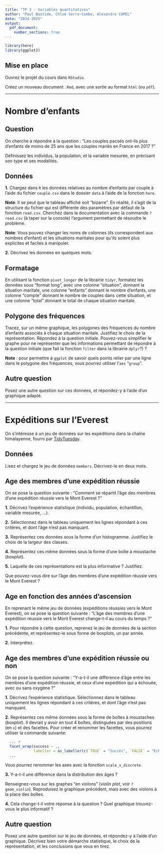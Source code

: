 ```yaml
---
title: "TP 3 - Variables quantitatives"
author: "Paul Bastide, Chloé Serre-Combe, Alexandre CAPEL"
date: "2024-2025"
output: 
  pdf_document:
    number_sections: true
---
```


```r
library(here)
library(ggplot2)
```


## Mise en place {-}

Ouvrez le projet du cours dans `RStudio`.

Créez un nouveau document `.Rmd`, avec une sortie au format `html` (ou `pdf`).

-----

# Nombre d'enfants

## Question

On cherche à répondre à la question :
"Les couples pacsés ont-ils plus d'enfants de moins de 25 ans que les couples mariés en France en 2017 ?"

Définissez les individus, la population, et la variable mesurée, en précisant son type et ses modalités.

## Données

**1.** Chargez dans `R` les données relatives au nombre d'enfants par couple à l'aide du fichier `couple.csv` dans le dossier `data` à l'aide de la fonction `here`.

**Note**: Il se peut que le tableau affiché soit "bizarre". En réalité, il s'agit de la structure du fichier qui est différente des paramètres par défaut de la fonction `read.csv`. Cherchez dans la documentation avec la commande `?read.csv` (à taper sur la console) l'argument permettant de résoudre le problème.

**Note**: Vous pouvez changer les noms de colonnes (ils correspondent aux nombres d'enfant) et les situations maritales pour
qu'ils soient plus explicites et faciles à manipuler.

**2.** Décrivez les données en quelques mots.

## Formatage

En utilisant la fonction `pivot_longer` de la librairie `tidyr`, formatez les données sous 
"format long",
avec une colonne "situation", donnant la situation maritale,
une colonne "enfants" donnant le nombre d'enfants, 
une colonne "compte" donnant le nombre de couples dans cette situation,
et une colonne "total" donnant le total de chaque situation maritale.


## Polygone des fréquences

Tracez, sur un même graphique, les polygones des fréquences du nombre d'enfants
associés à chaque situation maritale.
Justifiez le choix de la représentation.
Répondez à la question initiale.
Pouvez-vous simplifier le graphe pour ne représenter que les informations permettant de répondre à la question initiale (que fait la fonction `filter` dans la librairie `dplyr`?) ?

**Note** : pour permettre à `ggplot` de savoir quels points relier par une ligne dans le polygone des fréquences, vous pourrez utiliser l'`aes` "`group`".

## Autre question 

Posez une autre question sur ces données, et répondez-y à l'aide d'un graphique adapté.

-----

# Expéditions sur l'Everest

On s'intéresse à un jeu de données sur les expéditions dans la chaîne himalayenne,
fourni par [TidyTuesday](https://github.com/rfordatascience/tidytuesday/blob/master/data/2020/2020-09-22/readme.md).


## Données

Lisez et chargez le jeu de données `members`. Décrivez-le en deux mots.

## Age des membres d'une expédition réussie

On se pose la question suivante :
"Comment se répartit l'âge des membres d'une expédition réussie vers le Mont Everest ?"

**1.** Décrivez l'expérience statistique (individu, population, échantillon, variable mesurée, ...).

**2.** Sélectionnez dans le tableau uniquement les lignes répondant à ces critères, et
dont l'âge n'est pas manquant.

**3.** Représentez ces données sous la forme d'un histogramme.
Justifiez le choix de la largeur des classes.

**4.** Représentez ces même données sous la forme d'une boîte à moustache (*boxplot*).

**5.** Laquelle de ces représentations est la plus informative ? Justifiez.

Que pouvez-vous dire sur l'âge des membres d'une expédition réussie vers le Mont Everest ?

## Age en fonction des années d'ascension

En reprenant le même jeu de données (expéditions réussies vers le Mont Everest),
on se pose la question suivante : 
"L'âge des membres d'une expédition réussie vers le Mont Everest change-t-il au cours
du temps ?"

**1.** Pour répondre à cette question, reprenez le jeu de données de la section précédente,
et représentez-le sous forme de boxplots, un par année.

**2.** Interprétez.

## Age des membres d'une expédition réussie ou non

On se pose la question suivante :
"Y-a-t-il une différence d'âge entre les membres d'une expédition réussie,
et ceux d'une expédition qui a échouée, avec ou sans oxygène ?"

**1.** Décrivez l'expérience statistique.
Sélectionnez dans le tableau uniquement les lignes répondant à ces critères, et
dont l'âge n'est pas manquant.

**2.** Représentez ces même données sous la forme de boîtes à moustaches (*boxplot*).
Il devrait y avoir en tout 4 boîtes, distinguées par des positions (en `x`) et des facettes.
Pour créer et renommer les facettes, vous pourrez utiliser la commande suivante:
```r
  ... +
  facet_wrap(success ~ .,
             labeller = as_labeller(c(`TRUE` = "Succès", `FALSE` = "Echec"))) +
  ...
```
Vous pourrez renommer les axes avec la fonction `scale_x_discrete`.

**3.** Y-a-t-il une différence dans la distribution des âges ?

Renseignez-vous sur les graphes "en violons" (*violin plot*, voir `?geom_violin`).
Reproduisez le graphique précédent, mais avec des violons à la place des boîtes.

**4.** Cela change-t-il votre réponse à la question ?
Quel graphique trouvez-vous le plus informatif ?

## Autre question

Posez une autre question sur le jeu de données, et répondez-y à l'aide d'un graphique.
Décrivez bien votre démarche statistique, le choix de la représentation, et les conclusions que vous en tirez.
